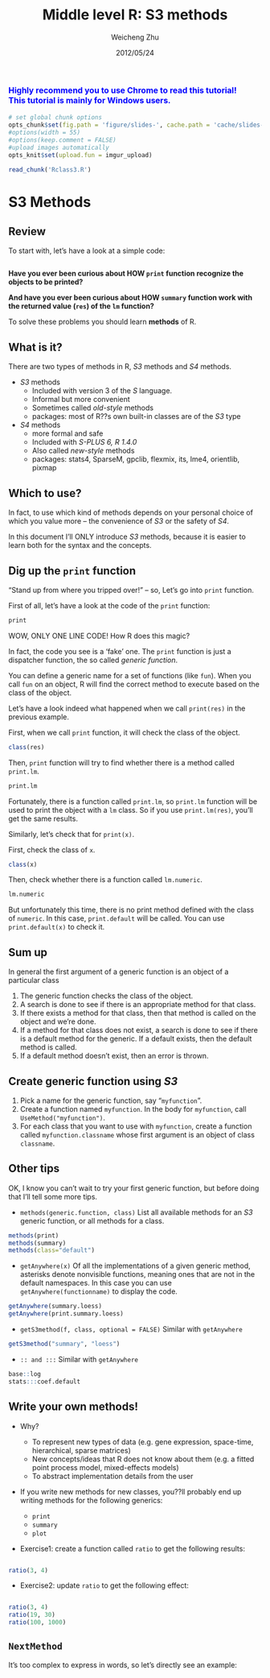 % Middle level R: S3 methods
% Weicheng Zhu
% 2012/05/24

  <font size = 3 color = "blue">Highly recommend you to use Chrome to read this tutorial! <br /> This tutorial is mainly for Windows users.</font>
-----------------------------------------------------------------------
```{r setup, include=FALSE}
# set global chunk options
opts_chunk$set(fig.path = 'figure/slides-', cache.path = 'cache/slides-', cache = TRUE)
#options(width = 55)
#options(keep.comment = FALSE) 
#upload images automatically
opts_knit$set(upload.fun = imgur_upload)
```

```{r code-ext, include = FALSE, cache = FALSE}
read_chunk('Rclass3.R')
```

# S3 Methods

## Review

To start with, let's have a look at a simple code:


```{r startwith}
```

**Have you ever been curious about HOW `print` function recognize the objects to be printed?**

**And have you ever been curious about HOW `summary` function work with the returned value (`res`) of the `lm` function?**

To solve these problems you should learn **methods** of R.

## What is it?

There are two types of methods in R, *S3* methods and *S4* methods.

- *S3* methods
  - Included with version 3 of the *S* language.
  - Informal but more convenient
  - Sometimes called *old-style* methods
  - packages: most of R??s own built-in classes are of the *S3* type
- *S4* methods
  - more formal and safe
  - Included with *S-PLUS 6, R 1.4.0*
  - Also called *new-style* methods
  - packages: stats4, SparseM, gpclib, flexmix, its, lme4, orientlib, pixmap

## Which to use?

In fact, to use which kind of methods depends on your personal choice of which you value more -- the convenience of *S3* or the safety of *S4*.

In this document I'll ONLY introduce *S3* methods, because it is easier to learn both for the syntax and the concepts.


## Dig up the `print` function

"Stand up from where you tripped over!" -- so, Let's go into `print` function.

First of all, let's have a look at the code of the `print` function:

```{r print-fun}
print
```

WOW, ONLY ONE LINE CODE! How R does this magic?

In fact, the code you see is a 'fake' one. The `print` function is just a dispatcher function, the so called *generic function*.

You can define a generic name for a set of functions (like `fun`). When you call `fun` on an object, R will find the correct method to execute based on the class of the object.

Let's have a look indeed what happened when we call `print(res)` in the previous example.

First, when we call `print` function, it will check the class of the object.

```{r print-class}
class(res)
```

Then, `print` function will try to find whether there is a method called `print.lm`.

```{r printlm}
print.lm
```

Fortunately, there is a function called `print.lm`, so `print.lm` function will be used to print the object with a `lm` class. So if you use `print.lm(res)`, you'll get the same results.

Similarly, let's check that for `print(x)`.

First, check the class of `x`.

```{r x-class}
class(x)
```

Then, check whether there is a function called `lm.numeric`.

```{r}
lm.numeric
```


But unfortunately this time, there is no print method defined with the class of `numeric`. In this case, `print.default` will be called. You can use `print.default(x)` to check it.


## Sum up

In general the first argument of a generic function is an object of a particular class

1. The generic function checks the class of the object.
2. A search is done to see if there is an appropriate method for
that class.
3. If there exists a method for that class, then that method is
called on the object and we’re done.
4. If a method for that class does not exist, a search is done to
see if there is a default method for the generic. If a default
exists, then the default method is called.
5. If a default method doesn’t exist, then an error is thrown.

## Create generic function using *S3*

1. Pick a name for the generic function, say "`myfunction`".
2. Create a function named `myfunction`. In the body for `myfunction`, call `UseMethod("myfunction")`.
3. For each class that you want to use with `myfunction`, create a function called `myfunction.classname` whose first argument is an object of class `classname`.

## Other tips

OK, I know you can't wait to try your first generic function, but before doing that I'll tell some more tips.

- `methods(generic.function, class)`
  List all available methods for an *S3* generic function, or all methods for a class. 
  
```{r methods, eval = FALSE}
methods(print)
methods(summary)
methods(class="default")
```

- `getAnywhere(x)`
  Of all the implementations of a given generic method, asterisks denote nonvisible functions, meaning ones that are not in the default namespaces. In this case you can use `getAnywhere(functionname)` to display the code.
  
  
```{r getanywhere, eval = FALSE}
getAnywhere(summary.loess)
getAnywhere(print.summary.loess)
```

- `getS3method(f, class, optional = FALSE)`
  Similar with `getAnywhere`

```{r gets3method, eval=FALSE}
getS3method("summary", "loess")
```
- `:: and :::`
  Similar with `getAnywhere`
  
  
  
```{r dblcolon, eval=FALSE}
base::log
stats:::coef.default
```


## Write your own methods!

- Why?
    - To represent new types of data (e.g. gene expression, space-time, hierarchical, sparse matrices)
    - New concepts/ideas that R does not know about them (e.g. a fitted point process model, mixed-effects models)
    - To abstract implementation details from the user

- If you write new methods for new classes, you??ll probably end up writing methods for the following generics:

    - `print`
    - `summary`
    - `plot`


- Exercise1: create a function called `ratio` to get the following results:

```{r methods1, include=FALSE}

```

```{r methods1-res}
ratio(3, 4)
```

- Exercise2: update `ratio` to get the following effect:

```{r methods3, include=FALSE}

```

```{r method3-res}
ratio(3, 4)
ratio(19, 30)
ratio(100, 1000)
```

## `NextMethod`

It's too complex to express in words, so let's directly see an example:

```{r nextmethod}

```












